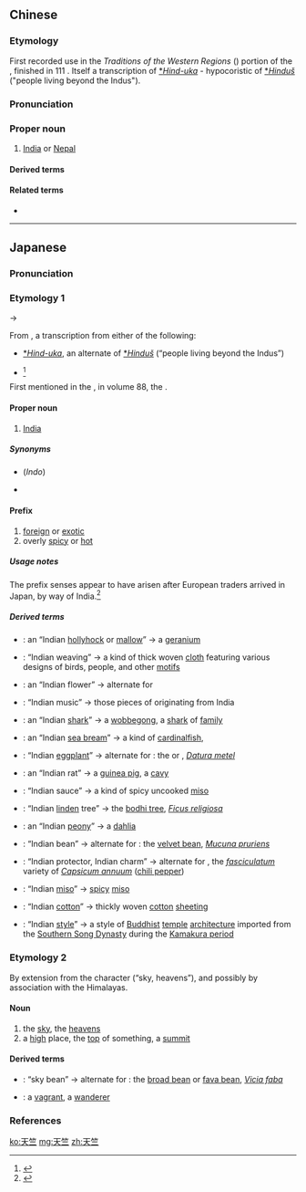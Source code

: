 ==Chinese==
{{zh-forms|alt=身毒}}

===Etymology===
First recorded use in the ''Traditions of the Western Regions'' ({{lang|zh|西域傳}}) portion of the ''{{w|Book of Han}}'', finished in 111 {{CE}}. Itself a transcription of {{etyl|peo|zh}} [http://books.google.com/books?id=kQ6zTASmo6kC&pg=PA202&lpg=PA202&dq=hinduka&source=bl&ots=RdvqyS2GMY&hl=en#v=onepage&q=hinduka&f=false *''Hind-uka''] - hypocoristic of [[w:Hindustan|*''Hinduš'']] ("people living beyond the Indus").

===Pronunciation===
{{zh-pron
|m=Tiānzhú
|c=tin1 zuk1
|mc=1,2
|oc=1+2,1;n,3
|cat=pn
}}

===Proper noun===
{{zh-proper noun}}

# {{lb|zh|archaic}} [[India]] or [[Nepal]]

====Derived terms====
{{zh-der|天竺牡丹|天竺鼠|天竺書|天竺葵}}

====Related terms====
* {{zh-l|身毒}}

----

==Japanese==
{{ja-kanjitab|てん|じく|yomi=on}}

===Pronunciation===
{{ja-pron|yomi=on|acc=1|acc_ref=DJR,SMK5|てんじく}}

===Etymology 1===
{{IPAchar|/tendiku/}} → {{IPAchar|/tenziku/}}

From {{etyl|ltc|ja|sort=てんじく}} {{m|ltc|天竺|tr=*ten *djiuk?}}, a transcription from either of the following:
* {{etyl|peo|ja|sort=てんじく}} [http://books.google.com/books?id=kQ6zTASmo6kC&pg=PA202&lpg=PA202&dq=hinduka&source=bl&ots=RdvqyS2GMY&hl=en#v=onepage&q=hinduka&f=false *''Hind-uka''], an alternate of [[w:Hindustan|*''Hinduš'']] (“people living beyond the Indus”)
* {{etyl|sa|ja|sort=てんじく}} {{m|sa|सिन्धु|tr=Sindhu||the country around the Indus river: India}}<ref name="KDJ">{{R:Kokugo Dai Jiten}}</ref>
First mentioned in the {{m|ja|後漢書|tr=Gokansho||''[[w:Book of the Later Han|Book of the Later Han]]''}}, in volume 88, the {{m|ja|西域伝|tr=Saiiki Den||''[[w:Treatise on the Western Regions|Treatise on the Western Regions]]''}}.

====Proper noun====
{{ja-pos|proper|てんじく|hhira=てんぢく}}

# {{lb|ja|archaic|sort=てんしく'}} [[India]]

=====Synonyms=====
* {{ja-l|インド}} (''Indo'')
* {{ja-r|身毒|^しんどく}}

====Prefix====
{{ja-pos|prefix|てんじく|hhira=てんぢく|rom=Tenjiku}}

# [[foreign]] or [[exotic]]
# overly [[spicy]] or [[hot]]

=====Usage notes=====
The prefix senses appear to have arisen after European traders arrived in Japan, by way of India.<ref name="KDJ">{{R:Kokugo Dai Jiten}}</ref>

=====Derived terms=====
{{der-top}}
* {{ja-r|天竺葵|^てんじく あおい}}: an “Indian [[hollyhock]] or [[mallow]]” → a [[geranium]]
* {{ja-r|天竺織|てんじく おり}}: “Indian weaving” → a kind of thick woven [[cloth]] featuring various designs of birds, people, and other [[motif]]s
* {{ja-r|天竺花|^てんじく か}}: an “Indian flower” → alternate for {{m|ja|萩|tr=hagi||bush clover}}
* {{ja-r|天竺楽|^てんじく がく}}: “Indian music” → those pieces of {{m|ja|雅楽|tr=gagaku||ancient court music}} originating from India
* {{ja-r|天竺鮫|^てんじく-ざめ}}: an “Indian [[shark]]” → a [[wobbegong]], a [[shark]] of [[family]] {{taxlink|Orectolobidae|family|noshow=1}}
* {{ja-r|天竺鯛|^てんじく-だい}}: an “Indian [[sea bream]]” → a kind of [[cardinalfish]], {{taxlink|Apogon lineatus|species|noshow=1}}
* {{ja-r|天竺茄子|^てんじく なすび}}: “Indian [[eggplant]]” → alternate for {{m|ja|朝鮮朝顔|tr=Chōsen asagao|lit=Korean [[morning glory]]}}: the {{vern|devil's trumpet}} or {{vern|metel}}, ''[[Datura metel]]''
* {{ja-r|天竺鼠|^てんじく ねずみ}}: an “Indian rat” → a [[guinea pig]], a [[cavy]]
* {{ja-r|天竺醤|^てんじく ひしお}}: “Indian sauce” → a kind of spicy uncooked [[miso]]
* {{ja-r|天竺菩提樹|^てんじく ぼだいじゅ}}: “Indian [[linden]] tree” → the [[bodhi tree]], ''[[Ficus religiosa]]''
* {{ja-r|天竺牡丹|^てんじく ぼたん}}: an “Indian [[peony]]” → a [[dahlia]]
* {{ja-r|天竺豆|^てんじく まめ}}: “Indian bean” → alternate for {{m|ja|八升豆|tr=hasshō mame}}: the [[velvet bean]], ''[[Mucuna pruriens]]''
* {{ja-r|天竺守|^てんじく まもり}}: “Indian protector, Indian charm” → alternate for {{m|ja|八房|tr=yatsubusa}}, the ''[[fasciculatum]]'' variety of ''[[Capsicum annuum]]'' ([[chili pepper]])
* {{ja-r|天竺味噌|^てんじく みそ}}: “Indian [[miso]]” → [[spicy]] [[miso]]
* {{ja-r|天竺木綿|^てんじく もめん}}: “Indian [[cotton]]” → thickly woven [[cotton]] [[sheet]]ing
* {{ja-r|天竺様|^てんじく よう}}: “Indian [[style]]” → a style of [[Buddhist]] [[temple]] [[architecture]] imported from the [[w:Song_dynasty#Southern_Song.2C_1127.E2.80.931279|Southern Song Dynasty]] during the [[w:Kamakura period|Kamakura period]]
{{der-bottom}}

===Etymology 2===
By extension from the {{ja-l|天}} character (“sky, heavens”), and possibly by association with the Himalayas.

====Noun====
{{ja-noun|てんじく}}

# the [[sky]], the [[heavens]]
# a [[high]] place, the [[top]] of something, a [[summit]]

====Derived terms====
{{der-top}}
* {{ja-r|天竺豆|てんじく まめ}}: “sky bean” → alternate for {{m|ja|空豆|tr=sora mame}}: the [[broad bean]] or [[fava bean]], ''[[Vicia faba]]''
* {{ja-r|天竺浪人|てんじく ろうにん}}: a [[vagrant]], a [[wanderer]] {{qualifier|The {{lang|ja|天竺}} portion of this term is purely [[slang]], a play on the term {{m|ja|逐電|tr=chikuden|lit=chasing lightning||running away, absconding}}.}}
{{der-bottom}}

===References===
<references/>

[[ko:天竺]]
[[mg:天竺]]
[[zh:天竺]]